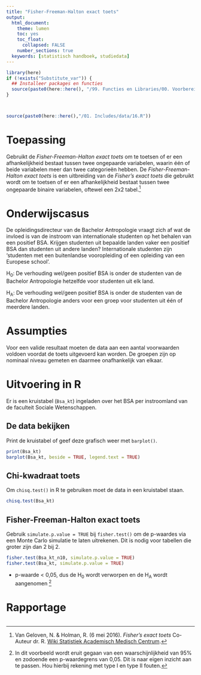 ```yaml
---
title: "Fisher-Freeman-Halton exact toets"
output:
  html_document:
    theme: lumen
    toc: yes
    toc_float: 
      collapsed: FALSE 
    number_sections: true
  keywords: [statistisch handboek, studiedata]
---
```


<!-- ## CLOSEDBLOK: Functies.R -->
```r
library(here)
if (!exists("Substitute_var")) {
  ## Installeer packages en functies
  source(paste0(here::here(), "/99. Functies en Libraries/00. Voorbereidingen.R"), echo = FALSE)
}
```
<!-- ## /CLOSEDBLOK: Functies.R -->

<style>
`r htmltools::includeHTML(paste0(here::here(),"/01. Includes/css/Stylesheet_SHHO.css"))`
</style>

<!-- ## CLOSEDBLOK: Header.R -->
```r
```
<!-- ## /CLOSEDBLOK: Header.R -->

<!-- ## CLOSEDBLOK: Status.R -->
```r
```
<!-- ## /CLOSEDBLOK: Status.R -->

<!-- ## OPENBLOK: Data-aanmaken.R -->
```r
source(paste0(here::here(),"/01. Includes/data/16.R"))
```
<!-- ## /OPENBLOK: Data-aanmaken.R -->

# Toepassing
Gebruikt de *Fisher-Freeman-Halton exact toets* om te toetsen of er een afhankelijkheid bestaat tussen twee ongepaarde variabelen, waarin één of beide variabelen meer dan twee categorieën hebben. De *Fisher-Freeman-Halton exact toets* is een uitbreiding van de *Fisher's exact toets* die gebruikt wordt om te toetsen of er een afhankelijkheid bestaat tussen twee ongepaarde binaire variabelen, oftewel een 2x2 tabel.[^1]

# Onderwijscasus
<div id = "casus">
De opleidingsdirecteur van de Bachelor Antropologie vraagt zich af wat de invloed is van de instroom van internationale studenten op het behalen van een positief BSA. Krijgen studenten uit bepaalde landen vaker een positief BSA dan studenten uit andere landen? Internationale studenten zijn 'studenten met een buitenlandse vooropleiding of een opleiding van een Europese school’. 

H~0~: De verhouding wel/geen positief BSA is onder de studenten van de Bachelor Antropologie hetzelfde voor studenten uit elk land.  

H~A~: De verhouding wel/geen positief BSA is onder de studenten van de Bachelor Antropologie anders voor een groep voor studenten uit één of meerdere landen.  
</div>

# Assumpties
Voor een valide resultaat moeten de data aan een aantal voorwaarden voldoen voordat de toets uitgevoerd kan worden. De groepen zijn op nominaal niveau gemeten en daarmee onafhankelijk van elkaar. 

# Uitvoering in R
<!-- ## TEKSTBLOK: Dataset-inladen.R-->
Er is een kruistabel (`Bsa_kt`) ingeladen over het BSA per instroomland van de faculteit Sociale Wetenschappen.
<!-- ## /TEKSTBLOK: Dataset-inladen.R-->

## De data bekijken
<!-- ## TEKSTBLOK: Data-bekijken.R -->
Print de kruistabel of geef deze grafisch weer met `barplot()`. 
<!-- ## /TEKSTBLOK: Data-bekijken.R -->
<!-- ## OPENBLOK: Data-bekijken.R -->
```r
print(Bsa_kt)
barplot(Bsa_kt, beside = TRUE, legend.text = TRUE)
```
<!-- ## /OPENBLOK: Data-bekijken.R -->

## Chi-kwadraat toets
<!-- ## TEKSTBLOK: Chi2-toets.R -->
Om `chisq.test()` in R te gebruiken moet de data in een kruistabel staan.
<!-- ## /TEKSTBLOK: Chi2-toets.R -->
<!-- ## OPENBLOK: Chi2-toets-->
```r
chisq.test(Bsa_kt)
```
<!-- ## /OPENBLOK: Chi2-toets-->

## Fisher-Freeman-Halton exact toets
<!-- ## TEKSTBLOK: Fisher-Freeman-Halton-exact-toets-->
Gebruik `simulate.p.value = TRUE` bij `fisher.test()` om de p-waardes via een Monte Carlo simulatie te laten uitrekenen. Dit is nodig voor tabellen die groter zijn dan 2 bij 2.
<!-- ## /TEKSTBLOK: Fisher-Freeman-Halton-exact-toets-->
<!-- ## OPENBLOK: Fisher-Freeman-Halton-exact-toets-->
``` r
fisher.test(Bsa_kt_n10, simulate.p.value = TRUE)
fisher.test(Bsa_kt, simulate.p.value = TRUE)
```
<!-- ## /OPENBLOK: Fisher-Freeman-Halton-exact-toets-->
* p-waarde < 0,05, dus de H~0~ wordt verworpen en de H~A~ wordt aangenomen [^10]


# Rapportage
<!-- ## TEKSTBLOK: Rapportage.R -->

<!-- ## /TEKSTBLOK: Rapportage.R -->

<!-- ## CLOSEDBLOK: Footer.R -->
```r
```
<!-- ## /CLOSEDBLOK: Footer.R -->

[^1]: Van Geloven, N. & Holman, R. (6 mei 2016). *Fisher's exact toets* Co-Auteur	dr. R. [Wiki Statistiek Academisch Medisch Centrum](https://wikistatistiek.amc.nl/index.php/Fisher%27s_exact_toets).
[^10]: In dit voorbeeld wordt eruit gegaan van een waarschijnlijkheid van 95% en zodoende een p-waardegrens van 0,05. Dit is naar eigen inzicht aan te passen. Hou hierbij rekening met type I en type II fouten.